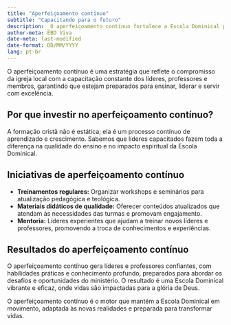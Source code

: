 ---
title: "Aperfeiçoamento contínuo"
subtitle: "Capacitando para o futuro"
description: _O aperfeiçoamento contínuo fortalece a Escola Dominical por meio de treinamentos, materiais de qualidade e mentoria. Capacitar líderes e professores é a chave para transformar vidas e impactar o futuro da igreja._
author-meta: EBD Viva
date-meta: last-modified
date-format: DD/MM/YYYY
lang: pt-br
---

O aperfeiçoamento contínuo é uma estratégia que reflete o compromisso da igreja local com a capacitação constante dos líderes, professores e membros, garantindo que estejam preparados para ensinar, liderar e servir com excelência.

## Por que investir no aperfeiçoamento contínuo?

A formação cristã não é estática; ela é um processo contínuo de aprendizado e crescimento. Sabemos que líderes capacitados fazem toda a diferença na qualidade do ensino e no impacto espiritual da Escola Dominical.

## Iniciativas de aperfeiçoamento contínuo

-   **Treinamentos regulares:** Organizar workshops e seminários para atualização pedagógica e teológica.
-   **Materiais didáticos de qualidade:** Oferecer conteúdos atualizados que atendam às necessidades das turmas e promovam engajamento.
-   **Mentoria:** Líderes experientes que ajudam a treinar novos líderes e professores, promovendo a troca de conhecimentos e experiências.

## Resultados do aperfeiçoamento contínuo

O aperfeiçoamento contínuo gera líderes e professores confiantes, com habilidades práticas e conhecimento profundo, preparados para abordar os desafios e oportunidades do ministério. O resultado é uma Escola Dominical vibrante e eficaz, onde vidas são impactadas para a glória de Deus.

O aperfeiçoamento contínuo é o motor que mantém a Escola Dominical em movimento, adaptada às novas realidades e preparada para transformar vidas.